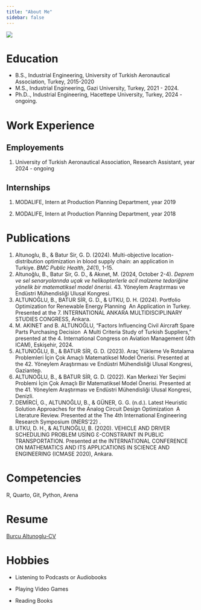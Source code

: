 ```yaml
---
title: "About Me"
sidebar: false 
---
```


![](assets/images/vesikalik.jpg){fig-align="center"}

# Education

-   B.S., Industrial Engineering, University of Turkish Aeronautical Association, Turkey, 2015-2020
-   M.S., Industrial Engineering, Gazi University, Turkey, 2021 - 2024.
-   Ph.D.., Industrial Engineering, Hacettepe University, Turkey, 2024 - ongoing.

# Work Experience

## Employements

1.  University of Turkish Aeronautical Association, Research Assistant, year 2024 - ongoing

## Internships

1.  MODALIFE, Intern at Production Planning Department, year 2019

2.  MODALIFE, Intern at Production Planning Department, year 2018

# Publications

1.  Altunoglu, B., & Batur Sir, G. D. (2024). Multi-objective location-distribution optimization in blood supply chain: an application in Turkiye. *BMC Public Health*, *24*(1), 1-15.
2.  Altunoğlu, B., Batur Sir, G. D., & Akınet, M. (2024, October 2-4). *Deprem ve sel senaryolarında uçak ve helikopterlerle acil malzeme tedariğine yönelik bir matematiksel model önerisi*. 43. Yöneylem Araştırması ve Endüstri Mühendisliği Ulusal Kongresi.
3.  ALTUNOĞLU, B., BATUR SİR, G. D., & UTKU, D. H. (2024). Portfolio Optimization for Renewable Energy Planning  An Application in Turkey. Presented at the 7. INTERNATIONAL ANKARA MULTIDISCIPLINARY STUDIES CONGRESS, Ankara.
4.  M. AKINET and B. ALTUNOĞLU, “Factors Influencing Civil Aircraft Spare Parts Purchasing Decision  A Multi Criteria Study of Turkish Suppliers,” presented at the 4. International Congress on Aviation Management (4th ICAM), Eskişehir, 2024.
5.  ALTUNOĞLU, B., & BATUR SİR, G. D. (2023). Araç Yükleme Ve Rotalama Problemleri İçin Çok Amaçlı Matematiksel Model Önerisi. Presented at the 42. Yöneylem Araştırması ve Endüstri Mühendisliği Ulusal Kongresi, Gaziantep.
6.  ALTUNOĞLU, B., & BATUR SİR, G. D. (2022). Kan Merkezi Yer Seçimi Problemi İçin Çok Amaçlı Bir Matematiksel Model Önerisi. Presented at the 41. Yöneylem Araştırması ve Endüstri Mühendisliği Ulusal Kongresi, Denizli.
7.  DEMİRCİ, G., ALTUNOĞLU, B., & GÜNER, G. G. (n.d.). Latest Heuristic Solution Approaches for the Analog Circuit Design Optimization  A Literature Review. Presented at the The 4th International Engineering Research Symposium (INERS’22) .
8.  UTKU, D. H., & ALTUNOĞLU, B. (2020). VEHICLE AND DRIVER SCHEDULING PROBLEM USING Ɛ-CONSTRAINT IN PUBLIC TRANSPORTATION. Presented at the INTERNATIONAL CONFERENCE ON MATHEMATICS AND ITS APPLICATIONS IN SCIENCE AND ENGINEERING (ICMASE 2020), Ankara.

# Competencies

R, Quarto, Git, Python, Arena

# Resume

[Burcu Altunoglu-CV](docs/Burcu Altunoglu_CV.pdf)

# Hobbies

-   Listening to Podcasts or Audiobooks

-   Playing Video Games

-   Reading Books

# 
